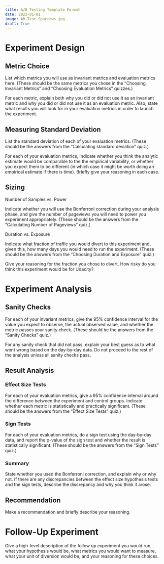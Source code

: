 ```yaml
---
title: A/B Testing Template Format
date: 2023-01-01
image: AB-Test-Sparrows.jpg
draft: True
---
```


# Experiment Design


## Metric Choice

List which metrics you will use as invariant metrics and evaluation metrics here. (These should be the same metrics you chose in the "Choosing Invariant Metrics" and "Choosing Evaluation Metrics" quizzes.)

For each metric, explain both why you did or did not use it as an invariant metric and why you did or did not use it as an evaluation metric. Also, state what results you will look for in your evaluation metrics in order to launch the experiment.

## Measuring Standard Deviation

List the standard deviation of each of your evaluation metrics. (These should be the answers from the "Calculating standard deviation" quiz.)

For each of your evaluation metrics, indicate whether you think the analytic estimate would be comparable to the the empirical variability, or whether you expect them to be different (in which case it might be worth doing an empirical estimate if there is time). Briefly give your reasoning in each case.


## Sizing

Number of Samples vs. Power

Indicate whether you will use the Bonferroni correction during your analysis phase, and give the number of pageviews you will need to power you experiment appropriately. (These should be the answers from the "Calculating Number of Pageviews" quiz.)

Duration vs. Exposure

Indicate what fraction of traffic you would divert to this experiment and, given this, how many days you would need to run the experiment. (These should be the answers from the "Choosing Duration and Exposure" quiz.)

Give your reasoning for the fraction you chose to divert. How risky do you think this experiment would be for Udacity?

# Experiment Analysis

## Sanity Checks

For each of your invariant metrics, give the 95% confidence interval for the value you expect to observe, the actual observed value, and whether the metric passes your sanity check. (These should be the answers from the "Sanity Checks" quiz.)

For any sanity check that did not pass, explain your best guess as to what went wrong based on the day-by-day data. Do not proceed to the rest of the analysis unless all sanity checks pass.

## Result Analysis

### Effect Size Tests

For each of your evaluation metrics, give a 95% confidence interval around the difference between the experiment and control groups. Indicate whether each metric is statistically and practically significant. (These should be the answers from the "Effect Size Tests" quiz.)

### Sign Tests

For each of your evaluation metrics, do a sign test using the day-by-day data, and report the p-value of the sign test and whether the result is statistically significant. (These should be the answers from the "Sign Tests" quiz.)

### Summary

State whether you used the Bonferroni correction, and explain why or why not. If there are any discrepancies between the effect size hypothesis tests and the sign tests, describe the discrepancy and why you think it arose.

## Recommendation

Make a recommendation and briefly describe your reasoning.

# Follow-Up Experiment

Give a high-level description of the follow up experiment you would run, what your hypothesis would be, what metrics you would want to measure, what your unit of diversion would be, and your reasoning for these choices.
